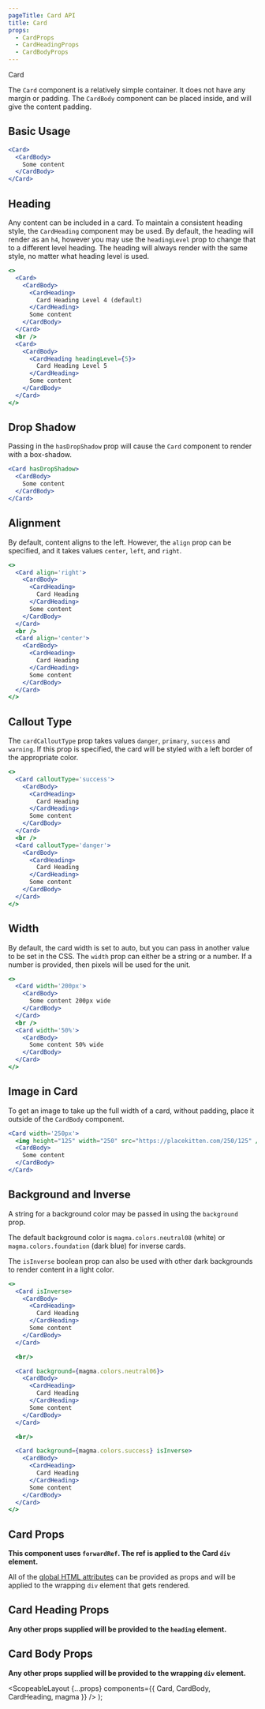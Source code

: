 ```yaml
---
pageTitle: Card API
title: Card
props:
  - CardProps
  - CardHeadingProps
  - CardBodyProps
---
```



<DocsHeading to="/design/card/" type="api">
  Card
</DocsHeading>

The `Card` component is a relatively simple container. It does not have any margin or padding.
The `CardBody` component can be placed inside, and will give the content padding.

## Basic Usage

```.jsx
<Card>
  <CardBody>
    Some content
  </CardBody>
</Card>
```

## Heading

Any content can be included in a card. To maintain a consistent heading style, the `CardHeading` component may be used.
By default, the heading will render as an `h4`, however you may use the `headingLevel` prop to change that to a different level heading.
The heading will always render with the same style, no matter what heading level is used.

```.jsx
<>
  <Card>
    <CardBody>
      <CardHeading>
        Card Heading Level 4 (default)
      </CardHeading>
      Some content
    </CardBody>
  </Card>
  <br />
  <Card>
    <CardBody>
      <CardHeading headingLevel={5}>
        Card Heading Level 5
      </CardHeading>
      Some content
    </CardBody>
  </Card>
</>
```

## Drop Shadow

Passing in the `hasDropShadow` prop will cause the `Card` component to render with a box-shadow.

```.jsx
<Card hasDropShadow>
  <CardBody>
    Some content
  </CardBody>
</Card>
```

## Alignment

By default, content aligns to the left. However, the `align` prop can be specified, and it takes values `center`, `left`, and `right`.

```.jsx
<>
  <Card align='right'>
    <CardBody>
      <CardHeading>
        Card Heading
      </CardHeading>
      Some content
    </CardBody>
  </Card>
  <br />
  <Card align='center'>
    <CardBody>
      <CardHeading>
        Card Heading
      </CardHeading>
      Some content
    </CardBody>
  </Card>
</>
```

## Callout Type

The `cardCalloutType` prop takes values `danger`, `primary`, `success` and `warning`. If this prop is specified, the card will be styled
with a left border of the appropriate color.

```.jsx
<>
  <Card calloutType='success'>
    <CardBody>
      <CardHeading>
        Card Heading
      </CardHeading>
      Some content
    </CardBody>
  </Card>
  <br />
  <Card calloutType='danger'>
    <CardBody>
      <CardHeading>
        Card Heading
      </CardHeading>
      Some content
    </CardBody>
  </Card>
</>
```

## Width

By default, the card width is set to auto, but you can pass in another value to be set in the CSS.
The `width` prop can either be a string or a number. If a number is provided, then pixels will be used for the unit.

```.jsx
<>
  <Card width='200px'>
    <CardBody>
      Some content 200px wide
    </CardBody>
  </Card>
  <br />
  <Card width='50%'>
    <CardBody>
      Some content 50% wide
    </CardBody>
  </Card>
</>
```

## Image in Card

To get an image to take up the full width of a card, without padding, place it outside of the `CardBody` component.

```.jsx
<Card width='250px'>
  <img height="125" width="250" src="https://placekitten.com/250/125" />
  <CardBody>
    Some content
  </CardBody>
</Card>
```

## Background and Inverse

A string for a background color may be passed in using the `background` prop.

The default background color is `magma.colors.neutral08` (white) or `magma.colors.foundation` (dark blue) for inverse cards.

The `isInverse` boolean prop can also be used with other dark backgrounds to render content in a light color.

```.jsx
<>
  <Card isInverse>
    <CardBody>
      <CardHeading>
        Card Heading
      </CardHeading>
      Some content
    </CardBody>
  </Card>

  <br/>

  <Card background={magma.colors.neutral06}>
    <CardBody>
      <CardHeading>
        Card Heading
      </CardHeading>
      Some content
    </CardBody>
  </Card>

  <br/>

  <Card background={magma.colors.success} isInverse>
    <CardBody>
      <CardHeading>
        Card Heading
      </CardHeading>
      Some content
    </CardBody>
  </Card>
</>
```

## Card Props

**This component uses `forwardRef`. The ref is applied to the Card `div` element.**

All of the [global HTML attributes](https://developer.mozilla.org/en-US/docs/Web/HTML/Global_attributes) can be provided as props and will be applied to the wrapping `div` element that gets rendered.

<CardProps />

## Card Heading Props

**Any other props supplied will be provided to the `heading` element.**

<CardHeadingProps />

## Card Body Props

**Any other props supplied will be provided to the wrapping `div` element.**

<CardBodyProps />

  <ScopeableLayout
    {...props}
    components={{ Card, CardBody, CardHeading, magma }}
  />
);
